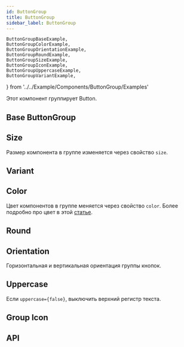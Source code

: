 ```yaml
---
id: ButtonGroup
title: ButtonGroup
sidebar_label: ButtonGroup
---
```


	ButtonGroupBaseExample,
	ButtonGroupColorExample,
	ButtonGroupOrientationExample,
	ButtonGroupRoundExample,
	ButtonGroupSizeExample,
	ButtonGroupIconExample,
	ButtonGroupUppercaseExample,
	ButtonGroupVariantExample,
} from '../../Example/Components/ButtonGroup/Examples'

Этот компонент группирует Button.

## Base ButtonGroup

<ButtonGroupBaseExample />

## Size

Размер компонента в группе изменяется через свойство `size`.

<ButtonGroupSizeExample />

## Variant

<ButtonGroupVariantExample />

## Color

Цвет компонентов в группе меняется через свойство `color`. Более подробно про цвет в этой [статье](/docs/styles/color#props-color).

<ButtonGroupColorExample />

## Round

<ButtonGroupRoundExample />

## Orientation

Горизонтальная и вертикальная ориентация группы кнопок.

<ButtonGroupOrientationExample />

## Uppercase

Если `uppercase={false}`, выключить верхний регистр текста.

<ButtonGroupUppercaseExample />

## Group Icon

<ButtonGroupIconExample />

## API

<ApiDoc name='ButtonGroup' />